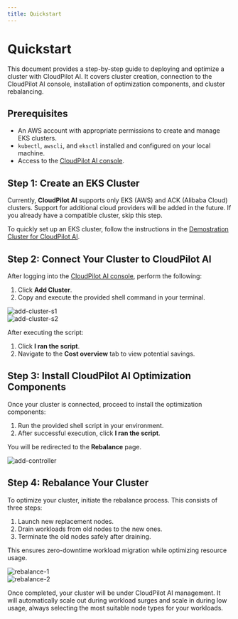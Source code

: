 ```yaml
---
title: Quickstart
---
```


# Quickstart

This document provides a step-by-step guide to deploying and optimize a cluster with CloudPilot AI. It covers cluster creation, connection to the CloudPilot AI console, installation of optimization components, and cluster rebalancing.

## Prerequisites

- An AWS account with appropriate permissions to create and manage EKS clusters.
- `kubectl`, `awscli`, and `eksctl` installed and configured on your local machine.
- Access to the [CloudPilot AI console](https://console.cloudpilot.ai).

## Step 1: Create an EKS Cluster

Currently, **CloudPilot AI** supports only EKS (AWS) and ACK (Alibaba Cloud) clusters. Support for additional cloud providers will be added in the future. If you already have a compatible cluster, skip this step.

To quickly set up an EKS cluster, follow the instructions in the [Demostration Cluster for CloudPilot AI](https://github.com/cloudpilot-ai/examples/tree/main/clusters/eks-ondemand).

## Step 2: Connect Your Cluster to CloudPilot AI

After logging into the [CloudPilot AI console](https://console.cloudpilot.ai), perform the following:

1. Click **Add Cluster**.
2. Copy and execute the provided shell command in your terminal.

![add-cluster-s1](./img/add-cluster-s1.png)  
![add-cluster-s2](./img/add-cluster-s2.png)

After executing the script:
1. Click **I ran the script**.
2. Navigate to the **Cost overview** tab to view potential savings.

## Step 3: Install CloudPilot AI Optimization Components

Once your cluster is connected, proceed to install the optimization components:

1. Run the provided shell script in your environment.
2. After successful execution, click **I ran the script**.

You will be redirected to the **Rebalance** page.

![add-controller](./img/add-controller.png)

## Step 4: Rebalance Your Cluster

To optimize your cluster, initiate the rebalance process. This consists of three steps:

1. Launch new replacement nodes.
2. Drain workloads from old nodes to the new ones.
3. Terminate the old nodes safely after draining.

This ensures zero-downtime workload migration while optimizing resource usage.

![rebalance-1](./img/rebalance-s1.png)  
![rebalance-2](./img/rebalance-s2.png)

Once completed, your cluster will be under CloudPilot AI management. It will automatically scale out during workload surges and scale in during low usage, always selecting the most suitable node types for your workloads.
